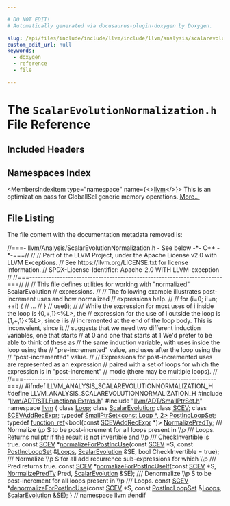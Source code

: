 ```yaml
---

# DO NOT EDIT!
# Automatically generated via docusaurus-plugin-doxygen by Doxygen.

slug: /api/files/include/include/llvm/include/llvm/analysis/scalarevolutionnormalization-h
custom_edit_url: null
keywords:
  - doxygen
  - reference
  - file

---
```





# The `ScalarEvolutionNormalization.h` File Reference

<DoxygenPage pluginConfig={pluginConfig}>



## Included Headers

<IncludesList>
<IncludesListItem
  filePath="llvm/ADT/STLFunctionalExtras.h"
  permalink="/docs/api/files/include/include/llvm/include/llvm/adt/stlfunctionalextras-h"
  isLocal="true" />
<IncludesListItem
  filePath="llvm/ADT/SmallPtrSet.h"
  permalink="/docs/api/files/include/include/llvm/include/llvm/adt/smallptrset-h"
  isLocal="true" />
</IncludesList>

## Namespaces Index

<MembersIndex>

<MembersIndexItem
  type="namespace"
  name={<><a href="/docs/api/namespaces/llvm">llvm</a></>}>
This is an optimization pass for GlobalISel generic memory operations. <a href="/docs/api/namespaces/llvm/#details">More...</a>
</MembersIndexItem>

</MembersIndex>


## File Listing

The file content with the documentation metadata removed is:

<ProgramListing>

<Link id="l00001" /><CodeLine lineNumber="1"><Highlight kind="comment">//===- llvm/Analysis/ScalarEvolutionNormalization.h - See below -&#42;- C++ -&#42;-===//</Highlight><Highlight kind="normal"></Highlight></CodeLine>
<Link id="l00002" /><CodeLine lineNumber="2"><Highlight kind="normal"></Highlight><Highlight kind="comment">//</Highlight><Highlight kind="normal"></Highlight></CodeLine>
<Link id="l00003" /><CodeLine lineNumber="3"><Highlight kind="normal"></Highlight><Highlight kind="comment">// Part of the LLVM Project, under the Apache License v2.0 with LLVM Exceptions.</Highlight><Highlight kind="normal"></Highlight></CodeLine>
<Link id="l00004" /><CodeLine lineNumber="4"><Highlight kind="normal"></Highlight><Highlight kind="comment">// See https://llvm.org/LICENSE.txt for license information.</Highlight><Highlight kind="normal"></Highlight></CodeLine>
<Link id="l00005" /><CodeLine lineNumber="5"><Highlight kind="normal"></Highlight><Highlight kind="comment">// SPDX-License-Identifier: Apache-2.0 WITH LLVM-exception</Highlight><Highlight kind="normal"></Highlight></CodeLine>
<Link id="l00006" /><CodeLine lineNumber="6"><Highlight kind="normal"></Highlight><Highlight kind="comment">//</Highlight><Highlight kind="normal"></Highlight></CodeLine>
<Link id="l00007" /><CodeLine lineNumber="7"><Highlight kind="normal"></Highlight><Highlight kind="comment">//===----------------------------------------------------------------------===//</Highlight><Highlight kind="normal"></Highlight></CodeLine>
<Link id="l00008" /><CodeLine lineNumber="8"><Highlight kind="normal"></Highlight><Highlight kind="comment">//</Highlight><Highlight kind="normal"></Highlight></CodeLine>
<Link id="l00009" /><CodeLine lineNumber="9"><Highlight kind="normal"></Highlight><Highlight kind="comment">// This file defines utilities for working with &quot;normalized&quot; ScalarEvolution</Highlight><Highlight kind="normal"></Highlight></CodeLine>
<Link id="l00010" /><CodeLine lineNumber="10"><Highlight kind="normal"></Highlight><Highlight kind="comment">// expressions.</Highlight><Highlight kind="normal"></Highlight></CodeLine>
<Link id="l00011" /><CodeLine lineNumber="11"><Highlight kind="normal"></Highlight><Highlight kind="comment">//</Highlight><Highlight kind="normal"></Highlight></CodeLine>
<Link id="l00012" /><CodeLine lineNumber="12"><Highlight kind="normal"></Highlight><Highlight kind="comment">// The following example illustrates post-increment uses and how normalized</Highlight><Highlight kind="normal"></Highlight></CodeLine>
<Link id="l00013" /><CodeLine lineNumber="13"><Highlight kind="normal"></Highlight><Highlight kind="comment">// expressions help.</Highlight><Highlight kind="normal"></Highlight></CodeLine>
<Link id="l00014" /><CodeLine lineNumber="14"><Highlight kind="normal"></Highlight><Highlight kind="comment">//</Highlight><Highlight kind="normal"></Highlight></CodeLine>
<Link id="l00015" /><CodeLine lineNumber="15"><Highlight kind="normal"></Highlight><Highlight kind="comment">//   for (i=0; i!=n; ++i) &#123;</Highlight><Highlight kind="normal"></Highlight></CodeLine>
<Link id="l00016" /><CodeLine lineNumber="16"><Highlight kind="normal"></Highlight><Highlight kind="comment">//     ...</Highlight><Highlight kind="normal"></Highlight></CodeLine>
<Link id="l00017" /><CodeLine lineNumber="17"><Highlight kind="normal"></Highlight><Highlight kind="comment">//   &#125;</Highlight><Highlight kind="normal"></Highlight></CodeLine>
<Link id="l00018" /><CodeLine lineNumber="18"><Highlight kind="normal"></Highlight><Highlight kind="comment">//   use(i);</Highlight><Highlight kind="normal"></Highlight></CodeLine>
<Link id="l00019" /><CodeLine lineNumber="19"><Highlight kind="normal"></Highlight><Highlight kind="comment">//</Highlight><Highlight kind="normal"></Highlight></CodeLine>
<Link id="l00020" /><CodeLine lineNumber="20"><Highlight kind="normal"></Highlight><Highlight kind="comment">// While the expression for most uses of i inside the loop is &#123;0,+,1&#125;&lt;%L&gt;, the</Highlight><Highlight kind="normal"></Highlight></CodeLine>
<Link id="l00021" /><CodeLine lineNumber="21"><Highlight kind="normal"></Highlight><Highlight kind="comment">// expression for the use of i outside the loop is &#123;1,+,1&#125;&lt;%L&gt;, since i is</Highlight><Highlight kind="normal"></Highlight></CodeLine>
<Link id="l00022" /><CodeLine lineNumber="22"><Highlight kind="normal"></Highlight><Highlight kind="comment">// incremented at the end of the loop body. This is inconveient, since it</Highlight><Highlight kind="normal"></Highlight></CodeLine>
<Link id="l00023" /><CodeLine lineNumber="23"><Highlight kind="normal"></Highlight><Highlight kind="comment">// suggests that we need two different induction variables, one that starts</Highlight><Highlight kind="normal"></Highlight></CodeLine>
<Link id="l00024" /><CodeLine lineNumber="24"><Highlight kind="normal"></Highlight><Highlight kind="comment">// at 0 and one that starts at 1 We&#39;d prefer to be able to think of these as</Highlight><Highlight kind="normal"></Highlight></CodeLine>
<Link id="l00025" /><CodeLine lineNumber="25"><Highlight kind="normal"></Highlight><Highlight kind="comment">// the same induction variable, with uses inside the loop using the</Highlight><Highlight kind="normal"></Highlight></CodeLine>
<Link id="l00026" /><CodeLine lineNumber="26"><Highlight kind="normal"></Highlight><Highlight kind="comment">// &quot;pre-incremented&quot; value, and uses after the loop using the</Highlight><Highlight kind="normal"></Highlight></CodeLine>
<Link id="l00027" /><CodeLine lineNumber="27"><Highlight kind="normal"></Highlight><Highlight kind="comment">// &quot;post-incremented&quot; value.</Highlight><Highlight kind="normal"></Highlight></CodeLine>
<Link id="l00028" /><CodeLine lineNumber="28"><Highlight kind="normal"></Highlight><Highlight kind="comment">//</Highlight><Highlight kind="normal"></Highlight></CodeLine>
<Link id="l00029" /><CodeLine lineNumber="29"><Highlight kind="normal"></Highlight><Highlight kind="comment">// Expressions for post-incremented uses are represented as an expression</Highlight><Highlight kind="normal"></Highlight></CodeLine>
<Link id="l00030" /><CodeLine lineNumber="30"><Highlight kind="normal"></Highlight><Highlight kind="comment">// paired with a set of loops for which the expression is in &quot;post-increment&quot;</Highlight><Highlight kind="normal"></Highlight></CodeLine>
<Link id="l00031" /><CodeLine lineNumber="31"><Highlight kind="normal"></Highlight><Highlight kind="comment">// mode (there may be multiple loops).</Highlight><Highlight kind="normal"></Highlight></CodeLine>
<Link id="l00032" /><CodeLine lineNumber="32"><Highlight kind="normal"></Highlight><Highlight kind="comment">//</Highlight><Highlight kind="normal"></Highlight></CodeLine>
<Link id="l00033" /><CodeLine lineNumber="33"><Highlight kind="normal"></Highlight><Highlight kind="comment">//===----------------------------------------------------------------------===//</Highlight><Highlight kind="normal"></Highlight></CodeLine>
<Link id="l00034" /><CodeLine lineNumber="34"><Highlight kind="normal"></Highlight></CodeLine>
<Link id="l00035" /><CodeLine lineNumber="35"><Highlight kind="normal"></Highlight><Highlight kind="preprocessor">#ifndef LLVM&#95;ANALYSIS&#95;SCALAREVOLUTIONNORMALIZATION&#95;H</Highlight><Highlight kind="normal"></Highlight></CodeLine>
<Link id="l00036" /><CodeLine lineNumber="36"><Highlight kind="normal"></Highlight><Highlight kind="preprocessor">#define LLVM&#95;ANALYSIS&#95;SCALAREVOLUTIONNORMALIZATION&#95;H</Highlight><Highlight kind="normal"></Highlight></CodeLine>
<Link id="l00037" /><CodeLine lineNumber="37"><Highlight kind="normal"></Highlight></CodeLine>
<Link id="l00038" /><CodeLine lineNumber="38"><Highlight kind="normal"></Highlight><Highlight kind="preprocessor">#include &quot;<a href="/docs/api/files/include/include/llvm/include/llvm/adt/stlfunctionalextras-h">llvm/ADT/STLFunctionalExtras.h</a>&quot;</Highlight><Highlight kind="normal"></Highlight></CodeLine>
<Link id="l00039" /><CodeLine lineNumber="39"><Highlight kind="normal"></Highlight><Highlight kind="preprocessor">#include &quot;<a href="/docs/api/files/include/include/llvm/include/llvm/adt/smallptrset-h">llvm/ADT/SmallPtrSet.h</a>&quot;</Highlight><Highlight kind="normal"></Highlight></CodeLine>
<Link id="l00040" /><CodeLine lineNumber="40"><Highlight kind="normal"></Highlight></CodeLine>
<Link id="l00041" /><CodeLine lineNumber="41"><Highlight kind="normal"></Highlight><Highlight kind="keyword">namespace </Highlight><Highlight kind="normal"><a href="/docs/api/namespaces/llvm">llvm</a> &#123;</Highlight></CodeLine>
<Link id="l00042" /><CodeLine lineNumber="42"><Highlight kind="normal"></Highlight></CodeLine>
<Link id="l00043" /><CodeLine lineNumber="43"><Highlight kind="normal"></Highlight><Highlight kind="keyword">class </Highlight><Highlight kind="normal"><a href="/docs/api/classes/llvm/loop">Loop</a>;</Highlight></CodeLine>
<Link id="l00044" /><CodeLine lineNumber="44"><Highlight kind="normal"></Highlight><Highlight kind="keyword">class </Highlight><Highlight kind="normal"><a href="/docs/api/classes/llvm/scalarevolution">ScalarEvolution</a>;</Highlight></CodeLine>
<Link id="l00045" /><CodeLine lineNumber="45"><Highlight kind="normal"></Highlight><Highlight kind="keyword">class </Highlight><Highlight kind="normal"><a href="/docs/api/classes/llvm/scev">SCEV</a>;</Highlight></CodeLine>
<Link id="l00046" /><CodeLine lineNumber="46"><Highlight kind="normal"></Highlight><Highlight kind="keyword">class </Highlight><Highlight kind="normal"><a href="/docs/api/classes/llvm/scevaddrecexpr">SCEVAddRecExpr</a>;</Highlight></CodeLine>
<Link id="l00047" /><CodeLine lineNumber="47"><Highlight kind="normal"></Highlight></CodeLine>
<Link id="l00048" /><CodeLine lineNumber="48" lineLink="/docs/api/namespaces/llvm/#ac765465998d0f34ed6123631bda54fab"><Highlight kind="normal"></Highlight><Highlight kind="keyword">typedef</Highlight><Highlight kind="normal"> <a href="/docs/api/classes/llvm/smallptrset">SmallPtrSet&lt;const Loop &#42;, 2&gt;</a> <a href="/docs/api/namespaces/llvm/#ac765465998d0f34ed6123631bda54fab">PostIncLoopSet</a>;</Highlight></CodeLine>
<Link id="l00049" /><CodeLine lineNumber="49"><Highlight kind="normal"></Highlight></CodeLine>
<Link id="l00050" /><CodeLine lineNumber="50" lineLink="/docs/api/namespaces/llvm/#a7ae68e475882c08a262b0857df469b73"><Highlight kind="normal"></Highlight><Highlight kind="keyword">typedef</Highlight><Highlight kind="normal"> <a href="/docs/api/classes/llvm/function-ref">function&#95;ref</a>&lt;bool(</Highlight><Highlight kind="keyword">const</Highlight><Highlight kind="normal"> <a href="/docs/api/classes/llvm/scevaddrecexpr">SCEVAddRecExpr</a> &#42;)&gt; <a href="/docs/api/namespaces/llvm/#a7ae68e475882c08a262b0857df469b73">NormalizePredTy</a>;</Highlight></CodeLine>
<Link id="l00051" /><CodeLine lineNumber="51"><Highlight kind="normal"></Highlight><Highlight kind="comment"></Highlight></CodeLine>
<Link id="l00052" /><CodeLine lineNumber="52"><Highlight kind="comment">/// Normalize \\p S to be post-increment for all loops present in \\p</Highlight></CodeLine>
<Link id="l00053" /><CodeLine lineNumber="53"><Highlight kind="comment">/// Loops. Returns nullptr if the result is not invertible and \\p</Highlight></CodeLine>
<Link id="l00054" /><CodeLine lineNumber="54"><Highlight kind="comment">/// CheckInvertible is true.</Highlight><Highlight kind="normal"></Highlight></CodeLine>
<Link id="l00055" /><CodeLine lineNumber="55"><Highlight kind="normal"></Highlight><Highlight kind="keyword">const</Highlight><Highlight kind="normal"> <a href="/docs/api/classes/llvm/scev">SCEV</a> &#42;<a href="/docs/api/namespaces/llvm/#a99237ea99bf8618b7d29b5ca6185069b">normalizeForPostIncUse</a>(</Highlight><Highlight kind="keyword">const</Highlight><Highlight kind="normal"> <a href="/docs/api/classes/llvm/scev">SCEV</a> &#42;S, </Highlight><Highlight kind="keyword">const</Highlight><Highlight kind="normal"> <a href="/docs/api/namespaces/llvm/#ac765465998d0f34ed6123631bda54fab">PostIncLoopSet</a> &amp;<a href="/docs/api/files/lib/lib/target/lib/target/hexagon/hexagonhardwareloops-cpp/#ada7c1594a393ede3ce32602d64d7ddb2">Loops</a>,</Highlight></CodeLine>
<Link id="l00056" /><CodeLine lineNumber="56"><Highlight kind="normal">                                   <a href="/docs/api/classes/llvm/scalarevolution">ScalarEvolution</a> &amp;SE,</Highlight></CodeLine>
<Link id="l00057" /><CodeLine lineNumber="57"><Highlight kind="normal">                                   </Highlight><Highlight kind="keywordtype">bool</Highlight><Highlight kind="normal"> CheckInvertible = </Highlight><Highlight kind="keyword">true</Highlight><Highlight kind="normal">);</Highlight></CodeLine>
<Link id="l00058" /><CodeLine lineNumber="58"><Highlight kind="normal"></Highlight><Highlight kind="comment"></Highlight></CodeLine>
<Link id="l00059" /><CodeLine lineNumber="59"><Highlight kind="comment">/// Normalize \\p S for all add recurrence sub-expressions for which \\p</Highlight></CodeLine>
<Link id="l00060" /><CodeLine lineNumber="60"><Highlight kind="comment">/// Pred returns true.</Highlight><Highlight kind="normal"></Highlight></CodeLine>
<Link id="l00061" /><CodeLine lineNumber="61"><Highlight kind="normal"></Highlight><Highlight kind="keyword">const</Highlight><Highlight kind="normal"> <a href="/docs/api/classes/llvm/scev">SCEV</a> &#42;<a href="/docs/api/namespaces/llvm/#adb2ce7b0fb87c632dac34aa98feabb82">normalizeForPostIncUseIf</a>(</Highlight><Highlight kind="keyword">const</Highlight><Highlight kind="normal"> <a href="/docs/api/classes/llvm/scev">SCEV</a> &#42;S, <a href="/docs/api/namespaces/llvm/#a7ae68e475882c08a262b0857df469b73">NormalizePredTy</a> Pred,</Highlight></CodeLine>
<Link id="l00062" /><CodeLine lineNumber="62"><Highlight kind="normal">                                     <a href="/docs/api/classes/llvm/scalarevolution">ScalarEvolution</a> &amp;SE);</Highlight></CodeLine>
<Link id="l00063" /><CodeLine lineNumber="63"><Highlight kind="normal"></Highlight><Highlight kind="comment"></Highlight></CodeLine>
<Link id="l00064" /><CodeLine lineNumber="64"><Highlight kind="comment">/// Denormalize \\p S to be post-increment for all loops present in \\p</Highlight></CodeLine>
<Link id="l00065" /><CodeLine lineNumber="65"><Highlight kind="comment">/// Loops.</Highlight><Highlight kind="normal"></Highlight></CodeLine>
<Link id="l00066" /><CodeLine lineNumber="66"><Highlight kind="normal"></Highlight><Highlight kind="keyword">const</Highlight><Highlight kind="normal"> <a href="/docs/api/classes/llvm/scev">SCEV</a> &#42;<a href="/docs/api/namespaces/llvm/#a6fb1355b48afff4e97045b546b5f6415">denormalizeForPostIncUse</a>(</Highlight><Highlight kind="keyword">const</Highlight><Highlight kind="normal"> <a href="/docs/api/classes/llvm/scev">SCEV</a> &#42;S, </Highlight><Highlight kind="keyword">const</Highlight><Highlight kind="normal"> <a href="/docs/api/namespaces/llvm/#ac765465998d0f34ed6123631bda54fab">PostIncLoopSet</a> &amp;<a href="/docs/api/files/lib/lib/target/lib/target/hexagon/hexagonhardwareloops-cpp/#ada7c1594a393ede3ce32602d64d7ddb2">Loops</a>,</Highlight></CodeLine>
<Link id="l00067" /><CodeLine lineNumber="67"><Highlight kind="normal">                                     <a href="/docs/api/classes/llvm/scalarevolution">ScalarEvolution</a> &amp;SE);</Highlight></CodeLine>
<Link id="l00068" /><CodeLine lineNumber="68"><Highlight kind="normal">&#125; </Highlight><Highlight kind="comment">// namespace llvm</Highlight><Highlight kind="normal"></Highlight></CodeLine>
<Link id="l00069" /><CodeLine lineNumber="69"><Highlight kind="normal"></Highlight></CodeLine>
<Link id="l00070" /><CodeLine lineNumber="70"><Highlight kind="normal"></Highlight><Highlight kind="preprocessor">#endif</Highlight></CodeLine>

</ProgramListing>


</DoxygenPage>
